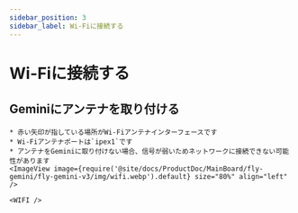 ```yaml
---
sidebar_position: 3
sidebar_label: Wi-Fiに接続する
---
```




# Wi-Fiに接続する


## Geminiにアンテナを取り付ける

    * 赤い矢印が指している場所がWi-Fiアンテナインターフェースです
    * Wi-Fiアンテナポートは`ipex1`です
    * アンテナをGeminiに取り付けない場合、信号が弱いためネットワークに接続できない可能性があります
    <ImageView image={require('@site/docs/ProductDoc/MainBoard/fly-gemini/fly-gemini-v3/img/wifi.webp').default} size="80%" align="left" />  

    <WIFI />